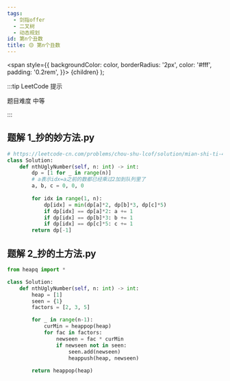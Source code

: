 ```yaml
---
tags:
  - 剑指offer
  - 二叉树
  - 动态规划
id: 第n个丑数
title: 🟡 第n个丑数
---
```


  <span
    style={{
      backgroundColor: color,
      borderRadius: '2px',
      color: '#fff',
      padding: '0.2rem',
    }}>
    {children}
  </span>
);

:::tip LeetCode 提示

题目难度 <Highlight color="#ffc01e">中等</Highlight>

:::

## 题解 1_抄的妙方法.py

```py
# https://leetcode-cn.com/problems/chou-shu-lcof/solution/mian-shi-ti-49-chou-shu-dong-tai-gui-hua-qing-xi-t/
class Solution:
    def nthUglyNumber(self, n: int) -> int:
        dp = [1 for _ in range(n)]
        # a表示idx=a之前的数都已经乘过2加到队列里了
        a, b, c = 0, 0, 0
        
        for idx in range(1, n):
            dp[idx] = min(dp[a]*2, dp[b]*3, dp[c]*5)
            if dp[idx] == dp[a]*2: a += 1
            if dp[idx] == dp[b]*3: b += 1
            if dp[idx] == dp[c]*5: c += 1
        return dp[-1]
```

## 题解 2_抄的土方法.py

```py
from heapq import *

class Solution:
    def nthUglyNumber(self, n: int) -> int:
        heap = [1]
        seen = {1}
        factors = [2, 3, 5]

        for _ in range(n-1):
            curMin = heappop(heap)
            for fac in factors:
                newseen = fac * curMin
                if newseen not in seen:
                    seen.add(newseen)
                    heappush(heap, newseen)
        
        return heappop(heap)
```


